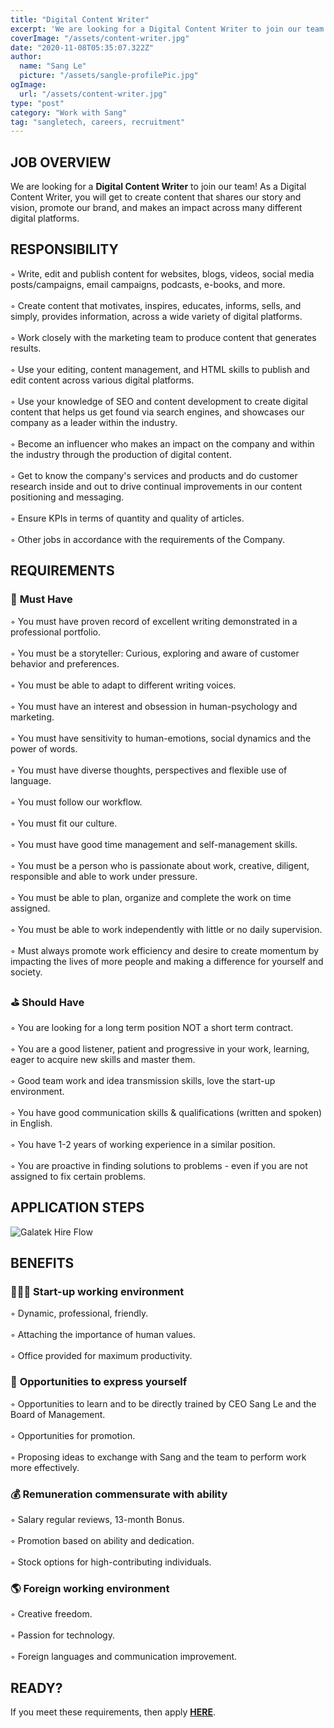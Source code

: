 ```yaml
---
title: "Digital Content Writer"
excerpt: 'We are looking for a Digital Content Writer to join our team!'
coverImage: "/assets/content-writer.jpg"
date: "2020-11-08T05:35:07.322Z"
author:
  name: "Sang Le"
  picture: "/assets/sangle-profilePic.jpg"
ogImage:
  url: "/assets/content-writer.jpg"
type: "post"
category: "Work with Sang"
tag: "sangletech, careers, recruitment"
---
```


## **JOB OVERVIEW**

We are looking for a **Digital Content Writer** to join our team! As a Digital Content Writer, you will get to create content that shares our story and vision, promote our brand, and makes an impact across many different digital platforms. 

## **RESPONSIBILITY**

   ◦ Write, edit and publish content for websites, blogs, videos, social media posts/campaigns, email campaigns, podcasts, e-books, and more.<br></br>  ◦  Create content that motivates, inspires, educates, informs, sells, and simply, provides information, across a wide variety of digital platforms.<br></br>  ◦  Work closely with the marketing team to produce content that generates results.<br></br>  ◦  Use your editing, content management, and HTML skills to publish and edit content across various digital platforms.<br></br>  ◦  Use your knowledge of SEO and content development to create digital content that helps us get found via search engines, and showcases our company as a leader within the industry.<br></br>  ◦  Become an influencer who makes an impact on the company and within the industry through the production of digital content.<br></br>  ◦  Get to know the company's services and products and do customer research inside and out to drive continual improvements in our content positioning and messaging.<br></br>  ◦  Ensure KPIs in terms of quantity and quality of articles.<br></br>  ◦  Other jobs in accordance with the requirements of the Company.

## **REQUIREMENTS**

### 📌 **Must Have**
 ◦ You must have proven record of excellent writing demonstrated in a professional portfolio.<br></br> ◦ You must be a storyteller: Curious, exploring and aware of customer behavior and preferences.<br></br> ◦ You must be able to adapt to different writing voices.<br></br> ◦ You must have an interest and obsession in human-psychology and marketing.<br></br> ◦ You must have sensitivity to human-emotions, social dynamics and the power of words.<br></br> ◦ You must have diverse thoughts, perspectives and flexible use of language.<br></br> ◦ You must follow our workflow.<br></br> ◦ You must fit our culture.<br></br> ◦ You must have good time management and self-management skills.<br></br> ◦ You must be a person who is passionate about work, creative, diligent, responsible and able to work under pressure.<br></br> ◦ You must be able to plan, organize and complete the work on time assigned.<br></br> ◦ You must be able to work independently with little or no daily supervision.<br></br> ◦ Must always promote work efficiency and desire to create momentum by impacting the lives of more people and making a difference for yourself and society.

### ⛳️ **Should Have**
 ◦ You are looking for a long term position NOT a short term contract.<br></br> ◦ You are a good listener, patient and progressive in your work, learning, eager to acquire new skills and master them.<br></br> ◦ Good team work and idea transmission skills, love the start-up environment.<br></br> ◦ You have good communication skills & qualifications (written and spoken) in English.<br></br> ◦ You have 1-2 years of working experience in a similar position.<br></br> ◦ You are proactive in finding solutions to problems - even if you are not assigned to fix certain problems.

## **APPLICATION STEPS** 

<img
  src="/assets/hire-flow.jpg"
  className="rounded-lg"
  alt="Galatek Hire Flow"
/>

## **BENEFITS**

### 👩🏻‍💻 **Start-up working environment**
  ◦ Dynamic, professional, friendly.<br></br> ◦ Attaching the importance of human values.<br></br> ◦ Office provided for maximum productivity.

### 🌈 **Opportunities to express yourself**
 ◦ Opportunities to learn and to be directly trained by CEO Sang Le and the Board of Management.<br></br> ◦ Opportunities for promotion.<br></br> ◦ Proposing ideas to exchange with Sang and the team to perform work more effectively.

### 💰 **Remuneration commensurate with ability**
 ◦ Salary regular reviews, 13-month Bonus.<br></br> ◦ Promotion based on ability and dedication.<br></br> ◦ Stock options for high-contributing individuals.

### 🌎 **Foreign working environment**
 ◦ Creative freedom.<br></br> ◦ Passion for technology.<br></br> ◦ Foreign languages and communication improvement.

## **READY?**
If you meet these requirements, then apply [**HERE**](/forms/application-form). 

